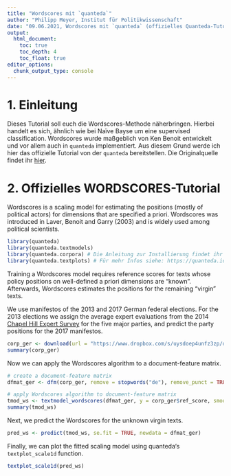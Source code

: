 ```yaml
---
title: "Wordscores mit `quanteda`" 
author: "Philipp Meyer, Institut für Politikwissenschaft"
date: "09.06.2021, Wordscores mit `quanteda` (offizielles Quanteda-Tutorial in Englisch), Seminar: Quantitative Textanalyse"
output:
  html_document:
    toc: true
    toc_depth: 4
    toc_float: true
editor_options: 
  chunk_output_type: console
---
```


# 1. Einleitung

Dieses Tutorial soll euch die Wordscores-Methode näherbringen. Hierbei handelt es sich, ähnlich wie bei Naïve Bayse um eine supervised classification. Wordscores wurde maßgeblich von Ken Benoit entwickelt und vor allem auch in `quanteda` implementiert. Aus diesem Grund werde ich hier das offizielle Tutorial von der `quanteda` bereitstellen. Die Originalquelle findet ihr [hier](https://tutorials.quanteda.io/machine-learning/wordscores/).

# 2. Offizielles WORDSCORES-Tutorial

Wordscores is a scaling model for estimating the positions (mostly of political actors) for dimensions that are specified a priori. Wordscores was introduced in Laver, Benoit and Garry (2003) and is widely used among political scientists.

```r
library(quanteda)
library(quanteda.textmodels)
library(quanteda.corpora) # Die Anleitung zur Installierung findet ihr hier: https://github.com/quanteda/quanteda.corpora
library(quanteda.textplots) # Für mehr Infos siehe: https://quanteda.io/articles/pkgdown/examples/plotting.html
```

Training a Wordscores model requires reference scores for texts whose policy positions on well-defined a priori dimensions are “known”. Afterwards, Wordscores estimates the positions for the remaining “virgin” texts.

We use manifestos of the 2013 and 2017 German federal elections. For the 2013 elections we assign the average expert evaluations from the 2014 [Chapel Hill Expert Survey](https://www.chesdata.eu/) for the five major parties, and predict the party positions for the 2017 manifestos.

```r
corp_ger <- download(url = "https://www.dropbox.com/s/uysdoep4unfz3zp/data_corpus_germanifestos.rds?dl=1")
summary(corp_ger)
```

Now we can apply the Wordscores algorithm to a document-feature matrix.

```r
# create a document-feature matrix
dfmat_ger <- dfm(corp_ger, remove = stopwords("de"), remove_punct = TRUE)

# apply Wordscores algorithm to document-feature matrix
tmod_ws <- textmodel_wordscores(dfmat_ger, y = corp_ger$ref_score, smooth = 1)
summary(tmod_ws)
```

Next, we predict the Wordscores for the unknown virgin texts.

```r
pred_ws <- predict(tmod_ws, se.fit = TRUE, newdata = dfmat_ger)
```

Finally, we can plot the fitted scaling model using quanteda‘s `textplot_scale1d` function.

```r
textplot_scale1d(pred_ws)
```